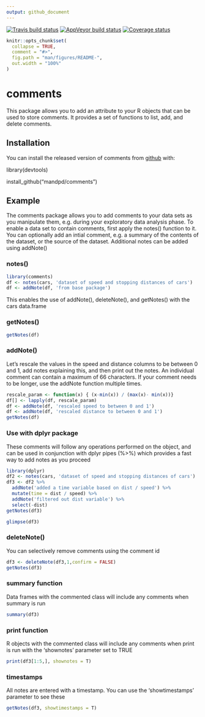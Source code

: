```yaml
---
output: github_document
---
```


[![Travis build status](https://travis-ci.com/mandpd/comments.svg?branch=master)](https://travis-ci.org/mandpd/comments)
[![AppVeyor build status](https://ci.appveyor.com/api/projects/status/github/mandpd/comments?branch=master&svg=true)](https://ci.appveyor.com/project/mandpd/comments)
[![Coverage status](https://codecov.io/gh/mandpd/comments/branch/master/graph/badge.svg)](https://codecov.io/github/mandpd/comments?branch=master)

<!-- README.md is generated from README.Rmd. Please edit that file -->

```r
knitr::opts_chunk$set(
  collapse = TRUE,
  comment = "#>",
  fig.path = "man/figures/README-",
  out.width = "100%"
)
```
# comments

This package allows you to add an attribute to your R objects that can be used to store comments. 
It provides a set of functions to list, add, and delete comments.

## Installation

You can install the released version of comments from [github](https://github.com/mandpd/comments) with:

library(devtools)

install_github("mandpd/comments")

## Example

The comments package allows you to add comments to your data sets as you manipulate them, e.g. during your exploratory data analysis phase.
To enable a data set to contain comments, first apply the notes() function to it. You can optionally add an intial comment, e.g. a summary of the contents of the dataset, or the source of the dataset. Additional notes can be added using addNote()

### notes()

```r
library(comments)
df <- notes(cars, 'dataset of speed and stopping distances of cars')
df <- addNote(df, 'from base package') 
```

This enables the use of addNote(), deleteNote(), and getNotes() with the cars data.frame

### getNotes()

```r
getNotes(df)
```

### addNote()

Let's rescale the values in the speed and distance columns to be between 0 and 1, add notes explaining this, and then print out the notes. An individual comment can contain a maximum of 66 characters. If your comment needs to be longer, use the addNote function multiple times.

```r
rescale_param <- function(x) { (x-min(x)) / (max(x)- min(x))}
df[] <- lapply(df, rescale_param)
df <- addNote(df, 'rescaled speed to between 0 and 1')
df <- addNote(df, 'rescaled distance to between 0 and 1')
getNotes(df)
```

### Use with dplyr package

These comments will follow any operations performed on the object, and can be used in conjunction with dplyr pipes (%>%) which provides a fast
way to add notes as you proceed

```r
library(dplyr)
df2 <- notes(cars, 'dataset of speed and stopping distances of cars')
df3 <- df2 %>% 
  addNote('added a time variable based on dist / speed') %>%
  mutate(time = dist / speed) %>%
  addNote('filtered out dist variable') %>%
  select(-dist)
getNotes(df3)
```

```r
glimpse(df3)
```

### deleteNote()

You can selectively remove comments using the comment id

```r
df3 <- deleteNote(df3,1,confirm = FALSE)
getNotes(df3)
```

### summary function

Data frames with the commented class will include any comments when summary is run

```r
summary(df3)
```

### print function

R objects with the commented class will include any comments when print is run with the 'shownotes' parameter set to TRUE

```r
print(df3[1:5,], shownotes = T)
```

### timestamps

All notes are entered with a timestamp. You can use the 'showtimestamps' parameter to see these

```r
getNotes(df3, showtimestamps = T)
```
